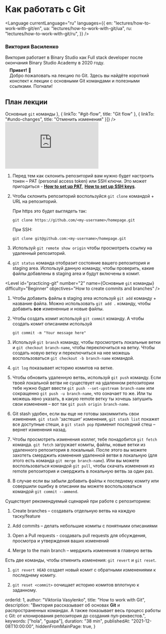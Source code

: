 
<div>
  <h1>
    <strong>Как работать с Git</strong>
  </h1>
</div>

<Language
  currentLanguage="ru"
  languages={{
    en: "lectures/how-to-work-with-git/en",
    ua: "lectures/how-to-work-with-git/ua",
    ru: "lectures/how-to-work-with-git/ru",
  }}
/>

<div>
  <div class="author">
      <div class="avatar-wrapper">
        <object class="avatar-object" role="img" data={viktoriiaVasylenko2021Avatar} aria-label="Viktoriia Vasylenko"></object>
      </div>
      <div class="profile">
        <h3 class="name">Виктория Василенко</h3>
        <p class="about">
          Виктория работает в Binary Studio как Full stack developer после окончания Binary Studio Academy в 2020 году.        </p>
      </div>
    </div>
  <div class="bubble" style="margin: -0.5em 1em 1em;">
    <strong>Привет!</strong> 👋<br />Добро пожаловать на лекцию по Git. Здесь вы найдёте короткий конспект к лекции с основными Git командами и полезными ссылками. Погнали!
  </div>
</div>

<div id="table-of-contents" class="table-of-contents" style="margin-top: 2em;">
  <h2><strong>План лекции</strong></h2>
  <TimelineOfContents timeline={[{
    linkTo: "#setting-up-the-repository",
    title: "Настройка репозитория"
  }, {
    linkTo: "#practicing-git",
    title: <span>Основные <code>git</code> команды</span>
  }, {
    linkTo: "#git-flow",
    title: "Git flow"
  },  {
    linkTo: "#undo-changes",
    title: "Отменить изменения"
  }]} />
</div>

<VideoWrapper duration="38m 2s">
  <iframe src="https://www.youtube.com/embed/HJ7NW6zatXo" frameborder="0" allow="accelerometer; autoplay; clipboard-write; encrypted-media; gyroscope; picture-in-picture" allowfullscreen></iframe>
</VideoWrapper>

<Level id="setting-up-the-repository" number="1" name="Настройка репозитория" difficulty="Beginner" objectives="How to create and clone the repo" />

1. Перед тем как склонить репозиторий вам нужно будет настроить токен – PAT (personal access token) или SSH ключи.
   Это может пригодиться -
   <a href="https://docs.github.com/en/authentication/keeping-your-account-and-data-secure/creating-a-personal-access-token"><strong>How to set up PAT</strong></a>, 
   <a href="https://docs.github.com/en/authentication/connecting-to-github-with-ssh"><strong>How to set up SSH keys</strong></a>.  

2. Чтобы склонить репозиторий воспользуйся `git clone` командой + URL на репозиторий.  

   При https это будет выглядеть так:  
   ```
   git clone https://github.com/<my-username>/homepage.git
   ``` 
   При SSH: 
   ```
   git clone git@github.com:<my-username>/homepage.git
   ``` 

3. Используй `git remote show origin` чтобы просмотреть ссылку на удаленный репозиторий.

4. `git status` команда отобразит состояние вашего репозитория и staging area.
    Используй данную команду, чтобы проверить, какие файлы добавлены в staging area и будут включены в комит.


<Level id="practicing-git" number="2" name={<span>Основные <code>git</code> команды</span>} difficulty="Beginner" objectives="How to create commits and branches"  />

1. Чтобы добавить файлы в staging area используй `git add` команду + название файла.
   Можно использовать `git add .` команду, чтобы добавить <strong>все</strong> измененные и новые файлы.  

2. Чтобы создать комит используй `git commit` команду. А чтобы создать комит описанием используй
   ```
   git commit -m "Your message here"
   ```  

3. Используй `git branch` команду, чтобы просмотреть локальные ветки и `git checkout branch-name`, чтобы переключиться на ветку.
   Чтобы создать новую ветку и переключиться на нее можешь воспользоваться `git checkout -b branch-name` командой. 

4. `git log` показывает историю комитов на ветке.  

5. Чтобы обновить удаленную ветвь, используй `git push` команду.
    Если твоей локальной ветви не существует на удаленном репозитории тебе нужно будет ввести `git push --set-upstream branch-name`
    или сокращенно `git push -u branch-name`, что означает то же. Или ты можешь явно указать, в какую remote ветку ты хочешь
    запушить свои изменения – вот так `git push origin branch-name`.  

6. Git stash удобен, если вы еще не готовы закоммитить свои изменения. `git stash` 'застешит' изменения, `git stash list` покажет все доступные стеши,
    а `git stash pop` применит последний стеш – вернет изменения назад.

7. Чтобы просмотреть изменения коллег, тебе понадобится `git fetch` команда. `git fetch` загружает
    комиты, файлы, новые ветки из удаленного репозитория в локальный. После этого вы можете захотеть
    смерджить изменения удаленной ветви в локальную (для этого есть команда `git merge branch-name`).
    Или вы можете воспользоваться командой `git pull`, чтобы скачать изменения из remote репозитория и
    смерджить в локальную ветвь за один раз.

8. В случае если вы забыли добавить файлы к последнему комиту или совершили ошибку в описании вы можете воспользоваться командой `git commit --ammend`.
 
<Level id="git-flow" number="3" name="Git flow" difficulty="Intermediate" objectives="How to create pull requests" />

Существует рекомендуемый сценарий при работе с репозиторием:

1. Create branches – создавать отдельную ветвь на каждую таску/feature

2. Add commits – делать небольшие комиты с понятными описаниями

3. Open a Pull requests - создавать pull requests для обсуждения, просмотра и утверждения ваших изменений

4. Merge to the main branch – мерджить изменения в главную ветвь


<Level id="undo-changes" number="4" name="Отменить изменения" difficulty="Hard" objectives="How to revert or reset commits" />

Есть две команды, чтобы отменить изменения: `git revert` и `git reset`.

1. `git revert HEAD` создает новый комит с обратными изменениями к последнему комиту.

2. `git reset <commit>` оочищает историю комитов вплотную к заданному.


  orderId: 1,
  author: "Viktoriia Vasylenko",
  title: "How to work with Git",
  description: "Виктория рассказывает об основах <strong>Git</strong> и распространенных командах. А также показывает весь процесс работы с Git: от клонирования репозитория до создания пул-реквестов.",
  keywords: ["hola", "guapa"],
  duration: "38 min",
  publishedAt: "2021-12-08T10:00:00",
  hiddenFromMainPage: true,
}

